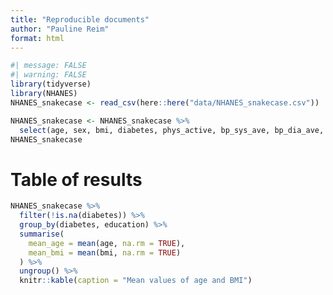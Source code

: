 ```yaml
---
title: "Reproducible documents"
author: "Pauline Reim"
format: html
---
```


```r
#| message: FALSE
#| warning: FALSE
library(tidyverse)
library(NHANES)
NHANES_snakecase <- read_csv(here::here("data/NHANES_snakecase.csv"))
```

```r
NHANES_snakecase <- NHANES_snakecase %>%
  select(age, sex, bmi, diabetes, phys_active, bp_sys_ave, bp_dia_ave, education)
NHANES_snakecase
```

# Table of results

```r
NHANES_snakecase %>%
  filter(!is.na(diabetes)) %>%
  group_by(diabetes, education) %>%
  summarise(
    mean_age = mean(age, na.rm = TRUE),
    mean_bmi = mean(bmi, na.rm = TRUE)
  ) %>%
  ungroup() %>%
  knitr::kable(caption = "Mean values of age and BMI")
```
